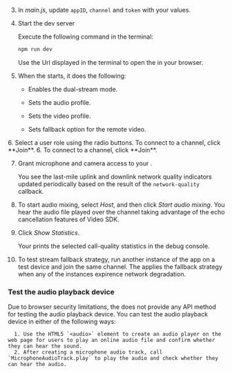 
<PlatformWrapper platform="web">

3. In _main.js_, update `appID`, `channel` and `token` with your values.

4. Start the dev server

      Execute the following command in the terminal:

      ```bash
      npm run dev
      ```

      Use the Url displayed in the terminal to open the <Vpl k="CLIENT" /> in your browser.

5. When the <Vpl k="CLIENT" /> starts, it does the following:

      - Enables the dual-stream mode.

      - Sets the audio profile. 

      - Sets the video profile.

      - Sets fallback option for the remote video.

<ProductWrapper product="interactive-live-streaming">
6. Select a user role using the radio buttons. To connect to a channel, click **Join**.
</ProductWrapper>

<ProductWrapper product="video-calling">
6. To connect to a channel, click **Join**.
</ProductWrapper>

7. Grant microphone and camera access to your <Vpl k="CLIENT" />. 

      You see the last-mile uplink and downlink network quality indicators updated periodically based on the result of the `network-quality` callback.

8. To start audio mixing, select *Host*, and then click *Start audio mixing*. 
      You hear the audio file played over the channel taking advantage of the echo cancellation features of Video SDK.

9. Click *Show Statistics*.

      Your <Vpl k="CLIENT" /> prints the selected call-quality statistics in the debug console.

10. To test stream fallback strategy, run another instance of the app on a test device and join the same channel. The <Vg k="VSDK" /> applies the fallback strategy when any of the instances expirence network degradation. 

### Test the audio playback device

Due to browser security limitations, the <Vg k="COMPANY" /> <Vg k="VSDK" /> does not provide any API method for testing the audio playback device. You can test the audio playback device in either of the following ways:

      1. Use the HTML5 `<audio>` element to create an audio player on the web page for users to play an online audio file and confirm whether they can hear the sound.
      2. After creating a microphone audio track, call `MicrophoneAudioTrack.play` to play the audio and check whether they can hear the audio.

</PlatformWrapper>
